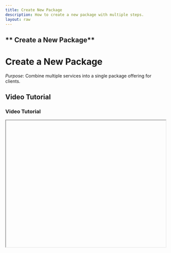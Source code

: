 ```yaml
---
title: Create New Package
description: How to create a new package with multiple steps.
layout: raw
---
```



<div className="mdx-content">

## ** Create a New Package**

<h1 className="text-3xl font-bold text-gray-900 mb-4">Create a New Package</h1>  

*Purpose*: Combine multiple services into a single package offering for clients.

## Video Tutorial

<h3 className="text-xl font-medium text-gray-800 mb-2">Video Tutorial</h3>

<iframe
  width="100%"
  height="400"
  title="Create New Package Tutorial"
  allowFullScreen
  className="rounded-lg"
/>

---

## Steps:

<h2 className="text-2xl font-semibold text-gray-800 mt-8 mb-4">Step-by-step Instructions</h2>

❶ **Go to the Catalog section and click on the Packages tab**  

❷ **Click the "Add Package" button at the top-right corner**  

❸ **A creation panel opens from the side. Enter the Basic Info: Package Name, Description, and Gender Restriction**  

❹ **Click Next to choose multiple Services to include in the package**  

❺ **Continue to set Pricing: Walk-in, Online, and Off-Peak rates**  

❻ **Select the Venues where the package is available**  

❼ **Assign Staff Members to deliver the package services**  

❽ **Click the "Save" button to finalize**  

❾ **A confirmation message confirms package creation**  

---

**Tip for First-Time Users**:  
Ensure your services are pre-configured so you can add them smoothly to your package.

<div className="space-y-4 mt-6">

<div className="my-10 border-t border-gray-200" />

## More questions about this

<h3 className="text-xl font-semibold text-black mb-4 mt-10"> More questions about this?</h3>
</div>
<div className="space-y-4 mt-6">
  <details className="bg-white rounded-md p-4 border border-gray-300">
  <summary
    className="font-medium text-base text-gray-900"
    style={{
      backgroundColor: 'transparent',
      outline: 'none',
      cursor: 'pointer',
      userSelect: 'none',
      listStyle: 'none',
    }}
  >Can I edit a package after creating it?</summary>
   <p className="mt-2 text-sm text-gray-700">
      Yes, you can go back to the package list and use the edit option beside each package.
    </p>
  </details>

  <details className="bg-white rounded-md p-4 border border-gray-300">
  <summary
    className="font-medium text-base text-gray-900"
    style={{
      backgroundColor: 'transparent',
      outline: 'none',
      cursor: 'pointer',
      userSelect: 'none',
      listStyle: 'none',
    }}
  >What happens if I delete a service used in a package?</summary>
    <p className="mt-2 text-sm text-gray-700">
      The package will prompt you to replace or remove the affected service.
    </p>
  </details>
</div>
</div>

---

<div className="space-y-4 mt-6">

<div className="my-10 border-t border-gray-200" />

<div className="mdx-content mt-10">

Was this article helpful?

<div style={{ display: 'flex', gap: '1rem' }}>
  <button style={{ padding: '0.5rem', borderRadius: '9999px', backgroundColor: '#f0f0f0' }}>
   👍
  </button>
  <button style={{ padding: '0.5rem', borderRadius: '9999px', backgroundColor: '#f0f0f0' }}>
    👎
  </button>
</div>
</div>

---
</div>
